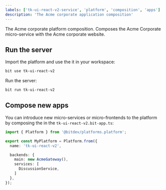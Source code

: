 ```yaml
---
labels: ['tk-ui-react-v2-service', 'platform', 'composition', 'apps']
description: 'The Acme corporate application composition'
---
```


The Acme corporate platform composition. Composes the Acme Corporate micro-service with the Acme corporate website.

## Run the server 

Import the platform and use the it in your workspace:

```bash
bit use tk-ui-react-v2
```

Run the server:
```bash
bit run tk-ui-react-v2
```

## Compose new apps

You can introduce new micro-services or micro-frontends to the platform by composing the in the `tk-ui-react-v2.bit-app.ts`:

```ts
import { Platform } from '@bitdev/platforms.platform';

export const MyPlatform = Platform.from({
  name: 'tk-ui-react-v2',

  backends: {
    main: new AcmeGateway(),
    services: [
      DiscussionService,
    ]
  },
});
```
